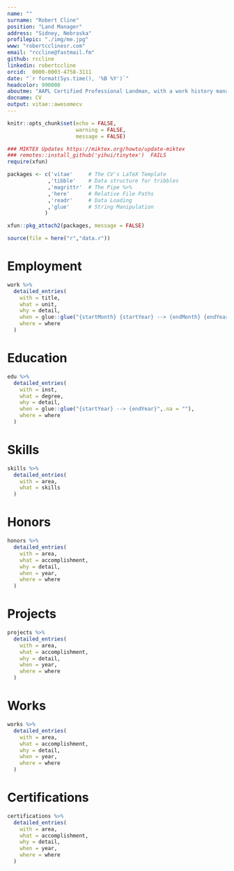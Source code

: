 ```yaml
---
name: ""
surname: "Robert Cline"
position: "Land Manager"
address: "Sidney, Nebraska"
profilepic: "./img/me.jpg"
www: "robertcclinesr.com"
email: "rccline@fastmail.fm"
github: rccline
linkedin: robertccline
orcid:  0000-0003-4758-3111
date: "`r format(Sys.time(), '%B %Y')`"
headcolor: 990000
aboutme: "AAPL Certified Professional Landman, with a work history managing land activities for leasehold, fee, contractual interests, title curative, drafting and negotiating agreements. History of supervisory work managing teams, negotiators, performing due diligence, A&D, employing technological skills to automate workflow for title analysis, reporting and GIS mapping. I have coding and analytical skills which are directly transferable to other industries."
docname: CV
output: vitae::awesomecv
---
```


```r
knitr::opts_chunk$set(echo = FALSE,
                      warning = FALSE,
                      message = FALSE)

### MIKTEX Updates https://miktex.org/howto/update-miktex 
### remotes::install_github('yihui/tinytex')  FAILS
require(xfun)

packages <- c('vitae'     # The CV's LaTeX Template
             ,'tibble'    # Data structure for tribbles
             ,'magrittr'  # The Pipe %>%
             ,'here'      # Relative File Paths
             ,'readr'     # Data Loading
             ,'glue'      # String Manipulation
            )

xfun::pkg_attach2(packages, message = FALSE)

source(file = here("r","data.r"))

```

# Employment

```r

work %>%
  detailed_entries(
    with = title,
    what = unit,
    why = detail,
    when = glue::glue("{startMonth} {startYear} --> {endMonth} {endYear}",.na = ""),
    where = where
  )

```

# Education

```r

edu %>%
  detailed_entries(
    with = inst,
    what = degree,
    why = detail,
    when = glue::glue("{startYear} --> {endYear}",.na = ""),
    where = where
  )

```

\pagebreak

# Skills

```r

skills %>%
  detailed_entries(
    with = area,
    what = skills
  )

```

# Honors

```r

honors %>%
  detailed_entries(
    with = area,
    what = accomplishment,
    why = detail,
    when = year,
    where = where
  )

```

# Projects

```r

projects %>%
  detailed_entries(
    with = area,
    what = accomplishment,
    why = detail,
    when = year,
    where = where
  )

```

# Works

```r

works %>%
  detailed_entries(
    with = area,
    what = accomplishment,
    why = detail,
    when = year,
    where = where
  )

```

\pagebreak

# Certifications

```r

certifications %>%
  detailed_entries(
    with = area,
    what = accomplishment,
    why = detail,
    when = year,
    where = where
  )

```
